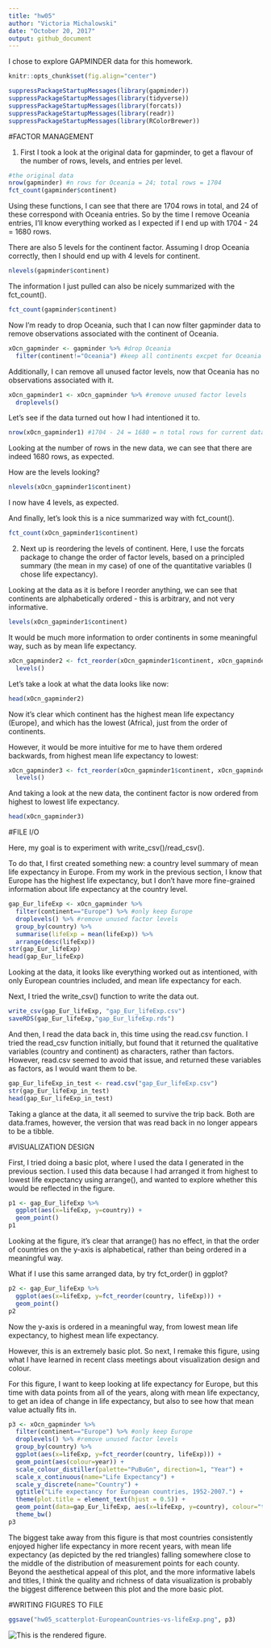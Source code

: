 ```yaml
---
title: "hw05"
author: "Victoria Michalowski"
date: "October 20, 2017"
output: github_document
---
```

I chose to explore GAPMINDER data for this homework.

```r
knitr::opts_chunk$set(fig.align="center")

suppressPackageStartupMessages(library(gapminder))
suppressPackageStartupMessages(library(tidyverse))
suppressPackageStartupMessages(library(forcats))
suppressPackageStartupMessages(library(readr))
suppressPackageStartupMessages(library(RColorBrewer))
```

#FACTOR MANAGEMENT

1. First I took a look at the original data for gapminder, to get a flavour of the number of rows, levels, and entries per level.

```r
#the original data
nrow(gapminder) #n rows for Oceania = 24; total rows = 1704
fct_count(gapminder$continent)
```

Using these functions, I can see that there are 1704 rows in total, and 24 of these correspond with Oceania entries. So by the time I remove Oceania entries, I'll know everything worked as I expected if I end up with 1704 - 24 = 1680 rows. 


There are also 5 levels for the continent factor. Assuming I drop Oceania correctly, then I should end up with 4 levels for continent.
```r
nlevels(gapminder$continent)
```

The information I just pulled can also be nicely summarized with the fct_count().

```r
fct_count(gapminder$continent)
```

Now I'm ready to drop Oceania, such that I can now filter gapminder data to remove observations associated with the continent of Oceania.

```r
xOcn_gapminder <- gapminder %>% #drop Oceania
  filter(continent!="Oceania") #keep all continents excpet for Oceania
```

Additionally, I can remove all unused factor levels, now that Oceania has no observations associated with it.

```r
xOcn_gapminder1 <- xOcn_gapminder %>% #remove unused factor levels
  droplevels()
```

Let's see if the data turned out how I had intentioned it to.

```r
nrow(xOcn_gapminder1) #1704 - 24 = 1680 = n total rows for current data
```

Looking at the number of rows in the new data, we can see that there are indeed 1680 rows, as expected.

How are the levels looking?

```r
nlevels(xOcn_gapminder1$continent)
```

I now have 4 levels, as expected.

And finally, let's look this is a nice summarized way with fct_count().

```r
fct_count(xOcn_gapminder1$continent)
```


2. Next up is reordering the levels of continent. Here, I use the forcats package to change the order of factor levels, based on a principled summary (the mean in my case) of one of the quantitative variables (I chose life expectancy).

Looking at the data as it is before I reorder anything, we can see that continents are alphabetically ordered - this is arbitrary, and not very informative.

```r
levels(xOcn_gapminder1$continent) 
```

It would be much more information to order continents in some meaningful way, such as by mean life expectancy.

```r
xOcn_gapminder2 <- fct_reorder(xOcn_gapminder1$continent, xOcn_gapminder1$lifeExp, mean) %>% 
  levels()
```

Let's take a look at what the data looks like now:

```r
head(xOcn_gapminder2)
```

Now it's clear which continent has the highest mean life expectancy (Europe), and which has the lowest (Africa), just from the order of continents.

However, it would be more intuitive for me to have them ordered backwards, from highest mean life expectancy to lowest:

```r
xOcn_gapminder3 <- fct_reorder(xOcn_gapminder1$continent, xOcn_gapminder1$lifeExp, .desc=TRUE) %>% 
  levels()
```

And taking a look at the new data, the continent factor is now ordered from highest to lowest life expectancy.

```r
head(xOcn_gapminder3)
```

#FILE I/O

Here, my goal is to experiment with write_csv()/read_csv().

To do that, I first created something new: a country level summary of mean life expectancy in Europe. From my work in the previous section, I know that Europe has the highest life expectancy, but I don't have more fine-grained information about life expectancy at the country level.

```r
gap_Eur_lifeExp <- xOcn_gapminder %>%
  filter(continent=="Europe") %>% #only keep Europe
  droplevels() %>% #remove unused factor levels
  group_by(country) %>% 
  summarise(lifeExp = mean(lifeExp)) %>% 
  arrange(desc(lifeExp))
str(gap_Eur_lifeExp)
head(gap_Eur_lifeExp)
```

Looking at the data, it looks like everything worked out as intentioned, with only European countries included, and mean life expectancy for each.

Next, I tried the write_csv() function to write the data out.

```r
write_csv(gap_Eur_lifeExp, "gap_Eur_lifeExp.csv")
saveRDS(gap_Eur_lifeExp,"gap_Eur_lifeExp.rds")
```

And then, I read the data back in, this time using the read.csv function. I tried the read_csv function initially, but found that it returned the qualitative variables (country and continent) as characters, rather than factors. However, read.csv seemed to avoid that issue, and returned these variables as factors, as I would want them to be.

```r
gap_Eur_lifeExp_in_test <- read.csv("gap_Eur_lifeExp.csv")
str(gap_Eur_lifeExp_in_test)
head(gap_Eur_lifeExp_in_test)
```

Taking a glance at the data, it all seemed to survive the trip back. Both are data.frames, however, the version that was read back in no longer appears to be a tibble.

#VISUALIZATION DESIGN

First, I tried doing a basic plot, where I used the data I generated in the previous section. I used this data because I had arranged it from highest to lowest life expectancy using arrange(), and wanted to explore whether this would be reflected in the figure.

```r
p1 <- gap_Eur_lifeExp %>% 
  ggplot(aes(x=lifeExp, y=country)) +
  geom_point()
p1
```

Looking at the figure, it's clear that arrange() has no effect, in that the order of countries on the y-axis is alphabetical, rather than being ordered in a meaningful way.

What if I use this same arranged data, by try fct_order() in ggplot?

```r
p2 <- gap_Eur_lifeExp %>% 
  ggplot(aes(x=lifeExp, y=fct_reorder(country, lifeExp))) +
  geom_point()
p2
```

Now the y-axis is ordered in a meaningful way, from lowest mean life expectancy, to highest mean life expectancy.

However, this is an extremely basic plot. So next, I remake this figure, using what I have learned in recent class meetings about visualization design and colour.

For this figure, I want to keep looking at life expectancy for Europe, but this time with data points from all of the years, along with mean life expectancy, to get an idea of change in life expectancy, but also to see how that mean value actually fits in.

```r
p3 <- xOcn_gapminder %>%
  filter(continent=="Europe") %>% #only keep Europe
  droplevels() %>% #remove unused factor levels
  group_by(country) %>% 
  ggplot(aes(x=lifeExp, y=fct_reorder(country, lifeExp))) +
  geom_point(aes(colour=year)) +
  scale_colour_distiller(palette="PuBuGn", direction=1, "Year") +
  scale_x_continuous(name="Life Expectancy") +
  scale_y_discrete(name="Country") +
  ggtitle("Life expectancy for European countries, 1952-2007.") +
  theme(plot.title = element_text(hjust = 0.5)) +
  geom_point(data=gap_Eur_lifeExp, aes(x=lifeExp, y=country), colour="tomato3", fill="tomato3", shape=24) +
  theme_bw()
p3
```

The biggest take away from this figure is that most countries consistently enjoyed higher life expectancy in more recent years, with mean life expectancy (as depicted by the red triangles) falling somewhere close to the middle of the distribution of measurement points for each county. Beyond the aesthetical appeal of this plot, and the more informative labels and titles, I think the quality and richness of data visualization is probably the biggest difference between this plot and the more basic plot.

#WRITING FIGURES TO FILE

```r
ggsave("hw05_scatterplot-EuropeanCountries-vs-lifeExp.png", p3)
```

![This is the rendered figure](C:/Users/Victoria/Desktop/STAT 545A/STAT545 Homework/STAT545-hw-Michalowski-Victoria/hw05/hw05_scatterplot-EuropeanCountries-vs-lifeExp.png).




